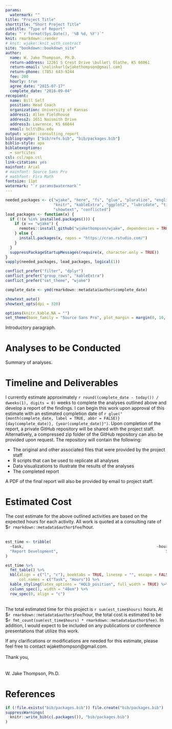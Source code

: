 ```yaml
---
params:
  watermark: ""
title: "Project Title"
shorttitle: "Short Project Title"
subtitle: "Type of Report"
date: "`r format(Sys.Date(), '%B %d, %Y')`"
knit: rmarkdown::render
# knit: wjake::knit_with_contract
site: "bookdown::bookdown_site"
author:
  name: W. Jake Thompson, Ph.D.
  return-address: 12261 S Crest Drive \bullet\ Olathe, KS 66061
  return-email: \nolinkurl{wjakethompson@gmail.com}
  return-phone: (785) 643-9244
  fee: 200
  hourly: true
  agree_date: "2015-07-17"
  complete_date: "2016-09-04"
recepient:
  name: Bill Self
  position: Head Coach
  organization: University of Kansas
  address1: Allen Fieldhouse
  address2: 1651 Naismith Drive
  address3: Lawrence, KS 66044
  email: bclt\@ku.edu
output: wjake::consulting_report
bibliography: ["bib/refs.bib", "bib/packages.bib"]
biblio-style: apa
biblatexoptions:
  - sortcites
csl: csl/apa.csl
link-citation: yes
mainfont: Arial
# mainfont: Source Sans Pro
# mathfont: Fira Math
fontsize: 11pt
watermark: "`r params$watermark`"
---
```


```r
needed_packages <- c("wjake", "here", "fs", "glue", "pluralize", "english",
                     "knitr", "kableExtra", "ggplot2", "lubridate", "tibble",
                     "showtext", "conflicted")
load_packages <- function(x) {
  if (!(x %in% installed.packages())) {
    if (x == "wjake") {
      remotes::install_github("wjakethompson/wjake", dependencies = TRUE)
    } else {
      install.packages(x, repos = "https://cran.rstudio.com/")
    }
  }
  suppressPackageStartupMessages(require(x, character.only = TRUE))
}
vapply(needed_packages, load_packages, logical(1))

conflict_prefer("filter", "dplyr")
conflict_prefer("group_rows", "kableExtra")
conflict_prefer("set_theme", "wjake")

complete_date <- ymd(rmarkdown::metadata$author$complete_date)

showtext_auto()
showtext_opts(dpi = 320)

options(knitr.kable.NA = "")
set_theme(base_family = "Source Sans Pro", plot_margin = margin(0, 10, 0, 10))
```

Introductory paragraph.

# Analyses to be Conducted

Summary of analyses.

# Timeline and Deliverables

I currently estimate approximately `r round((complete_date - today()) / dweeks(1), digits = 0)` weeks to complete the analyses outlined above and develop a report of the findings. I can begin this work upon approval of this estimate with an estimated completion date of `r glue("{month(complete_date, label = TRUE, abbr = FALSE)} {day(complete_date)}, {year(complete_date)}")`. Upon completion of the report, a private GitHub repository will be shared with the project staff. Alternatively, a compressed zip folder of the GitHub repository can also be provided upon request. The repository will contain the following:

* The original and other associated files that were provided by the project staff
* R scripts that can be used to replicate all analyses
* Data visualizations to illustrate the results of the analyses
* The completed report

A PDF of the final report will also be provided by email to project staff.

# Estimated Cost

The cost estimate for the above outlined activities are based on the expected hours for each activity. All work is quoted at a consulting rate of \$`r rmarkdown::metadata$author$fee`/hour.\
\

```r
est_time <- tribble(
  ~task,                                                          ~hours,
  "Report Development",                                               5L
)

est_time %>%
  fmt_table() %>%
  kbl(align = c("l", "c"), booktabs = TRUE, linesep = "", escape = FALSE,
      col.names = c("Task", "Hours")) %>%
  kable_styling(latex_options = "HOLD_position", full_width = TRUE) %>%
  column_spec(1, width = "40em") %>%
  row_spec(0, align = "c")
```
\
The total estimated time for this project is `r sum(est_time$hours)` hours. At \$`r rmarkdown::metadata$author$fee`/hour, the total cost is estimated to be \$`r fmt_count(sum(est_time$hours) * rmarkdown::metadata$author$fee)`. In addition, I would expect to be included on any publications or conference presentations that utilize this work.

If any clarifications or modifications are needed for this estimate, please feel free to contact wjakethompson\@gmail.com.\
\
Thank you,\
\
\
W. Jake Thompson, Ph.D.

\newpage

# References

```r
if (!file.exists("bib/packages.bib")) file.create("bib/packages.bib")
suppressWarnings(
  knitr::write_bib(c(.packages()), "bib/packages.bib")
)
```

\printbibliography[heading=none]

\setlength{\parindent}{15pt}
\setlength{\leftskip}{0pt}
